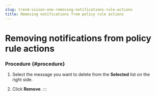 ```yaml
---
slug: trend-vision-one-removing-notifications-rule-actions
title: Removing notifications from policy rule actions
---
```

# Removing notifications from policy rule actions

### Procedure {#procedure}

1.  Select the message you want to delete from the **Selected** list on the right side.

2.  Click **Remove**.
:::
